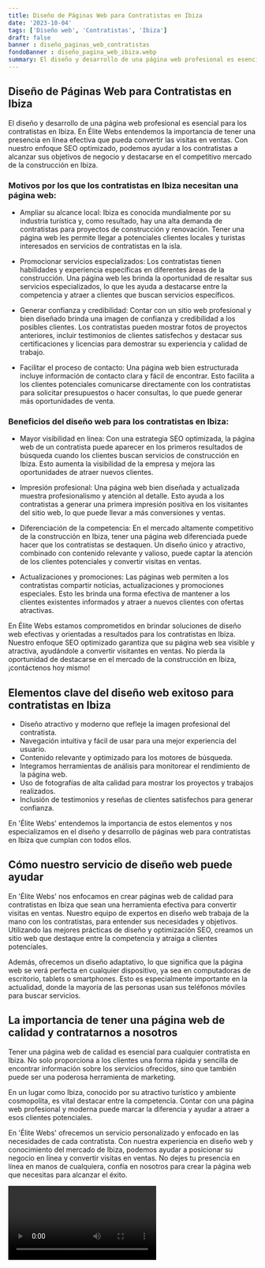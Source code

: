 ```yaml
---
title: Diseño de Páginas Web para Contratistas en Ibiza
date: '2023-10-04'
tags: ['Diseño web', 'Contratistas', 'Ibiza']
draft: false
banner : diseño_paginas_web_contratistas
fondoBanner : diseño_pagina_web_ibiza.webp
summary: El diseño y desarrollo de una página web profesional es esencial para los contratistas en Ibiza. En Élite Webs entendemos la importancia de tener una presencia en línea efectiva que pueda convertir las visitas en ventas. Con nuestro enfoque SEO optimizado, podemos ayudar a los contratistas a alcanzar sus objetivos de negocio y destacarse en el competitivo mercado de la construcción en Ibiza.
---
```


## Diseño de Páginas Web para Contratistas en Ibiza

El diseño y desarrollo de una página web profesional es esencial para los contratistas en Ibiza. En Élite Webs entendemos la importancia de tener una presencia en línea efectiva que pueda convertir las visitas en ventas. Con nuestro enfoque SEO optimizado, podemos ayudar a los contratistas a alcanzar sus objetivos de negocio y destacarse en el competitivo mercado de la construcción en Ibiza.

### Motivos por los que los contratistas en Ibiza necesitan una página web:

- Ampliar su alcance local: Ibiza es conocida mundialmente por su industria turística y, como resultado, hay una alta demanda de contratistas para proyectos de construcción y renovación. Tener una página web les permite llegar a potenciales clientes locales y turistas interesados en servicios de contratistas en la isla.

- Promocionar servicios especializados: Los contratistas tienen habilidades y experiencia específicas en diferentes áreas de la construcción. Una página web les brinda la oportunidad de resaltar sus servicios especializados, lo que les ayuda a destacarse entre la competencia y atraer a clientes que buscan servicios específicos.

- Generar confianza y credibilidad: Contar con un sitio web profesional y bien diseñado brinda una imagen de confianza y credibilidad a los posibles clientes. Los contratistas pueden mostrar fotos de proyectos anteriores, incluir testimonios de clientes satisfechos y destacar sus certificaciones y licencias para demostrar su experiencia y calidad de trabajo.

- Facilitar el proceso de contacto: Una página web bien estructurada incluye información de contacto clara y fácil de encontrar. Esto facilita a los clientes potenciales comunicarse directamente con los contratistas para solicitar presupuestos o hacer consultas, lo que puede generar más oportunidades de venta.

### Beneficios del diseño web para los contratistas en Ibiza:

- Mayor visibilidad en línea: Con una estrategia SEO optimizada, la página web de un contratista puede aparecer en los primeros resultados de búsqueda cuando los clientes buscan servicios de construcción en Ibiza. Esto aumenta la visibilidad de la empresa y mejora las oportunidades de atraer nuevos clientes.

- Impresión profesional: Una página web bien diseñada y actualizada muestra profesionalismo y atención al detalle. Esto ayuda a los contratistas a generar una primera impresión positiva en los visitantes del sitio web, lo que puede llevar a más conversiones y ventas.

- Diferenciación de la competencia: En el mercado altamente competitivo de la construcción en Ibiza, tener una página web diferenciada puede hacer que los contratistas se destaquen. Un diseño único y atractivo, combinado con contenido relevante y valioso, puede captar la atención de los clientes potenciales y convertir visitas en ventas.

- Actualizaciones y promociones: Las páginas web permiten a los contratistas compartir noticias, actualizaciones y promociones especiales. Esto les brinda una forma efectiva de mantener a los clientes existentes informados y atraer a nuevos clientes con ofertas atractivas.

En Élite Webs estamos comprometidos en brindar soluciones de diseño web efectivas y orientadas a resultados para los contratistas en Ibiza. Nuestro enfoque SEO optimizado garantiza que su página web sea visible y atractiva, ayudándole a convertir visitantes en ventas. No pierda la oportunidad de destacarse en el mercado de la construcción en Ibiza, ¡contáctenos hoy mismo!

<GifSeo />

<Cta />

## Elementos clave del diseño web exitoso para contratistas en Ibiza

- Diseño atractivo y moderno que refleje la imagen profesional del contratista.
- Navegación intuitiva y fácil de usar para una mejor experiencia del usuario.
- Contenido relevante y optimizado para los motores de búsqueda.
- Integramos herramientas de análisis para monitorear el rendimiento de la página web.
- Uso de fotografías de alta calidad para mostrar los proyectos y trabajos realizados.
- Inclusión de testimonios y reseñas de clientes satisfechos para generar confianza.

En 'Élite Webs' entendemos la importancia de estos elementos y nos especializamos en el diseño y desarrollo de páginas web para contratistas en Ibiza que cumplan con todos ellos.

## Cómo nuestro servicio de diseño web puede ayudar

En 'Élite Webs' nos enfocamos en crear páginas web de calidad para contratistas en Ibiza que sean una herramienta efectiva para convertir visitas en ventas. Nuestro equipo de expertos en diseño web trabaja de la mano con los contratistas, para entender sus necesidades y objetivos. Utilizando las mejores prácticas de diseño y optimización SEO, creamos un sitio web que destaque entre la competencia y atraiga a clientes potenciales.

Además, ofrecemos un diseño adaptativo, lo que significa que la página web se verá perfecta en cualquier dispositivo, ya sea en computadoras de escritorio, tablets o smartphones. Esto es especialmente importante en la actualidad, donde la mayoría de las personas usan sus teléfonos móviles para buscar servicios.

## La importancia de tener una página web de calidad y contratarnos a nosotros

Tener una página web de calidad es esencial para cualquier contratista en Ibiza. No solo proporciona a los clientes una forma rápida y sencilla de encontrar información sobre los servicios ofrecidos, sino que también puede ser una poderosa herramienta de marketing.

En un lugar como Ibiza, conocido por su atractivo turístico y ambiente cosmopolita, es vital destacar entre la competencia. Contar con una página web profesional y moderna puede marcar la diferencia y ayudar a atraer a esos clientes potenciales.

En 'Élite Webs' ofrecemos un servicio personalizado y enfocado en las necesidades de cada contratista. Con nuestra experiencia en diseño web y conocimiento del mercado de Ibiza, podemos ayudar a posicionar su negocio en línea y convertir visitas en ventas. No dejes tu presencia en línea en manos de cualquiera, confía en nosotros para crear la página web que necesitas para alcanzar el éxito.

<Video />

<CtaBot job='Contratistas' city='Ibiza'/>

<Gmaps query='Ibiza+españa+maps' />